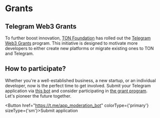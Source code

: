 
# Grants

## Telegram Web3 Grants

To further boost innovation, [TON Foundation](https://ton.foundation/en) has rolled out the [Telegram Web3 Grants](http://t.me/toncoin/991) program. This initiative is designed to motivate more developers to either create new platforms or migrate existing ones to TON and Telegram.

## How to participate?

Whether you're a well-established business, a new startup, or an individual developer, now is the perfect time to get involved. Submit your Telegram application via [this bot](https://t.me/app_moderation_bot) and consider participating in [the grant program](https://t.me/trendingapps/33). Let's pioneer the future together.

<Button href="https://t.me/app_moderation_bot" colorType={'primary'} sizeType={'sm'}>Submit application</Button>